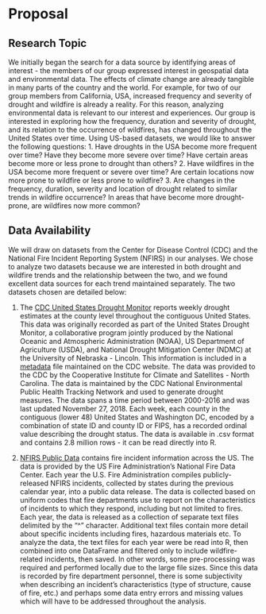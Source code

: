 # Proposal

## Research Topic
We initially began the search for a data source by identifying areas of interest - the members of our group expressed interest in geospatial data and environmental data. 
The effects of climate change are already tangible in many parts of the country and the world. For example, for two of our group members from California, USA,
increased frequency and severity of drought and wildfire is already a reality. For this reason, analyzing environmental data is relevant to our interest and experiences. 
Our group is interested in exploring how the frequency, duration and severity of drought, and its relation to the occurrence of wildfires, has changed throughout the 
United States over time. Using US-based datasets, we would like to answer the following questions: 
  1. Have droughts in the USA become more frequent over time? Have they become more severe over time? Have certain areas become more or less prone to drought than others?
  2. Have wildfires in the USA become more frequent or severe over time? Are certain locations now more prone to wildfire or less prone to wildfire?
  3. Are changes in the frequency, duration, severity and location of drought related to similar trends in wildfire occurrence? In areas that have become more drought-prone, 
  are wildfires now more common?

## Data Availability
  We will draw on datasets from the Center for Disease Control (CDC) and the National Fire Incident Reporting System (NFIRS) in our analyses. 
  We chose to analyze two datasets because we are interested in both drought and wildfire trends and the relationship between the two, and we found excellent data sources for each trend maintained separately. The two datasets chosen are detailed below:
  
  1. The [CDC United States Drought Monitor](https://data.cdc.gov/Environmental-Health-Toxicology/United-States-Drought-Monitor-2000-2016/spsk-9jj6) reports weekly drought estimates at the county level throughout the contiguous United States. This data was originally recorded as part of the United States Drought Monitor, a collaborative program jointly produced by the National Oceanic and Atmospheric Administration (NOAA), US Department of Agriculture (USDA), and National Drought Mitigation Center (NDMC) at the University of Nebraska - Lincoln. This information is included in a [metadata](https://data.cdc.gov/api/views/spsk-9jj6/files/a6bca42c-e66f-4f77-86f6-844b9d6b110c?download=true&filename=USDM_Metadata_Mar2017.pdf) file maintained on the CDC website. The data was provided to the CDC by the Cooperative Institute for Climate and Satellites - North Carolina. The data is maintained by the CDC National Environmental Public Health Tracking Network and used to generate drought measures. The data spans a time period between 2000-2016 
  and was last updated November 27, 2018. Each week, each county in the contiguous (lower 48) United States and Washington DC, encoded by a combination of state ID and county ID or FIPS, has a recorded ordinal value describing the drought status. The data is available in .csv format and contains 2.8 million rows - it can be read directly into R.
  
  
  2. [NFIRS Public Data](https://www.fema.gov/about/openfema/data-sets/fema-usfa-nfirs-annual-data) contains fire incident information across the US. The data is provided by the
   US Fire Administration's National Fire Data Center. Each year the U.S. Fire Administration compiles publicly-released NFIRS incidents, collected by states during the previous 
   calendar year, into a public data release. The data is collected based on uniform codes that fire departments use to report on the characteristics of incidents to which they 
   respond, including but not limited to fires. Each year, the data is released as a collection of separate text files delimited by the "^" character. Additional text files contain more detail about specific incidents including fires, hazardous materials etc. To analyze the data, 
   the text files for each year were be read into R, then combined into one DataFrame and filtered only to include wildfire-related incidents, then saved. In other words, 
   some pre-processing was required and performed locally due to the large file sizes. Since this data is recorded by fire department personnel, there is some 
   subjectivity when describing an incident's characteristics (type of structure, cause of fire, etc.) and perhaps some data entry errors and missing values which will have to be 
   addressed throughout the analysis.
